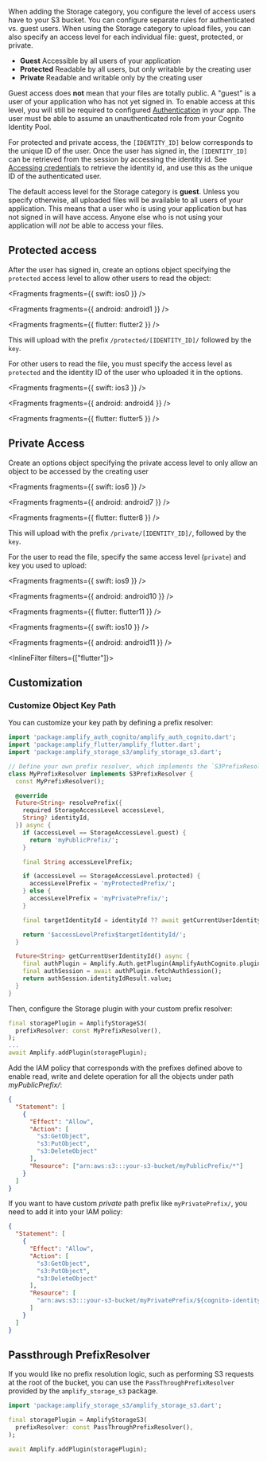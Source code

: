 When adding the Storage category, you configure the level of access users have to your S3 bucket. You can configure separate rules for authenticated vs. guest users. When using the Storage category to upload files, you can also specify an access level for each individual file: guest, protected, or private.

- **Guest** Accessible by all users of your application
- **Protected** Readable by all users, but only writable by the creating user
- **Private** Readable and writable only by the creating user

Guest access does **not** mean that your files are totally public. A "guest" is a user of your application who has not yet signed in. To enable access at this level, you will still be required to configured [Authentication](/gen1/[platform]/prev/build-a-backend/auth/set-up-auth/) in your app. The user must be able to assume an unauthenticated role from your Cognito Identity Pool.

For protected and private access, the `[IDENTITY_ID]` below corresponds to the unique ID of the user. Once the user has signed in, the `[IDENTITY_ID]` can be retrieved from the session by accessing the identity id. See [Accessing credentials](/gen1/[platform]/prev/build-a-backend/auth/accessing-credentials/) to retrieve the identity id, and use this as the unique ID of the authenticated user.

<Callout>

The default access level for the Storage category is **guest**. Unless you specify otherwise, all uploaded files will be available to all users of your application. This means that a user who is using your application but has not signed in will have access. Anyone else who is not using your application will _not_ be able to access your files.

</Callout>

## Protected access

After the user has signed in, create an options object specifying the `protected` access level to allow other users to read the object:


<Fragments fragments={{ swift: ios0 }} />


<Fragments fragments={{ android: android1 }} />


<Fragments fragments={{ flutter: flutter2 }} />

This will upload with the prefix `/protected/[IDENTITY_ID]/` followed by the `key`.

For other users to read the file, you must specify the access level as `protected` and the identity ID of the user who uploaded it in the options.


<Fragments fragments={{ swift: ios3 }} />


<Fragments fragments={{ android: android4 }} />


<Fragments fragments={{ flutter: flutter5 }} />

## Private Access

Create an options object specifying the private access level to only allow an object to be accessed by the creating user


<Fragments fragments={{ swift: ios6 }} />


<Fragments fragments={{ android: android7 }} />


<Fragments fragments={{ flutter: flutter8 }} />

This will upload with the prefix `/private/[IDENTITY_ID]/`, followed by the `key`.

For the user to read the file, specify the same access level (`private`) and key you used to upload:


<Fragments fragments={{ swift: ios9 }} />


<Fragments fragments={{ android: android10 }} />


<Fragments fragments={{ flutter: flutter11 }} />


<Fragments fragments={{ swift: ios10 }} />


<Fragments fragments={{ android: android11 }} />

<InlineFilter filters={["flutter"]}>
    
## Customization

### Customize Object Key Path

You can customize your key path by defining a prefix resolver:

```dart
import 'package:amplify_auth_cognito/amplify_auth_cognito.dart';
import 'package:amplify_flutter/amplify_flutter.dart';
import 'package:amplify_storage_s3/amplify_storage_s3.dart';

// Define your own prefix resolver, which implements the `S3PrefixResolver`.
class MyPrefixResolver implements S3PrefixResolver {
  const MyPrefixResolver();

  @override
  Future<String> resolvePrefix({
    required StorageAccessLevel accessLevel,
    String? identityId,
  }) async {
    if (accessLevel == StorageAccessLevel.guest) {
      return 'myPublicPrefix/';
    }

    final String accessLevelPrefix;

    if (accessLevel == StorageAccessLevel.protected) {
      accessLevelPrefix = 'myProtectedPrefix/';
    } else {
      accessLevelPrefix = 'myPrivatePrefix/';
    }

    final targetIdentityId = identityId ?? await getCurrentUserIdentityId();

    return '$accessLevelPrefix$targetIdentityId/';
  }

  Future<String> getCurrentUserIdentityId() async {
    final authPlugin = Amplify.Auth.getPlugin(AmplifyAuthCognito.pluginKey);
    final authSession = await authPlugin.fetchAuthSession();
    return authSession.identityIdResult.value;
  }
}
```

Then, configure the Storage plugin with your custom prefix resolver:

```dart
final storagePlugin = AmplifyStorageS3(
  prefixResolver: const MyPrefixResolver(),
);
...
await Amplify.addPlugin(storagePlugin);
```

Add the IAM policy that corresponds with the prefixes defined above to enable read, write and delete operation for all the objects under path _myPublicPrefix/_:

```json
{
  "Statement": [
    {
      "Effect": "Allow",
      "Action": [
        "s3:GetObject",
        "s3:PutObject",
        "s3:DeleteObject"
      ],
      "Resource": ["arn:aws:s3:::your-s3-bucket/myPublicPrefix/*"]
    }
  ]
}
```

If you want to have custom _private_ path prefix like `myPrivatePrefix/`, you need to add it into your IAM policy:

```json
{
  "Statement": [
    {
      "Effect": "Allow",
      "Action": [
        "s3:GetObject",
        "s3:PutObject",
        "s3:DeleteObject"
      ],
      "Resource": [
        "arn:aws:s3:::your-s3-bucket/myPrivatePrefix/${cognito-identity.amazonaws.com:sub}/*"
      ]
    }
  ]
}
```

## Passthrough PrefixResolver

If you would like no prefix resolution logic, such as performing S3 requests at the root of the bucket, you can use the `PassThroughPrefixResolver` provided by the `amplify_storage_s3` package.

```dart
import 'package:amplify_storage_s3/amplify_storage_s3.dart';

final storagePlugin = AmplifyStorageS3(
  prefixResolver: const PassThroughPrefixResolver(),
);

await Amplify.addPlugin(storagePlugin);
```

</InlineFilter>
